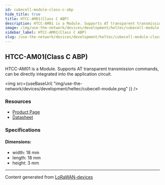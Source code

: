 ```yaml
---
id: cubecell-module-class-c-abp
hide_title: true
title: HTCC-AM01(Class C ABP)
description: HTCC-AM01 is a Module. Supports AT transparent transmission commands, can be directly integrated into the application circuit.
image: /img/use-the-network/devices/development/heltec/cubecell-module.png
sidebar_label: HTCC-AM01(Class C ABP)
slug: /use-the-network/devices/development/heltec/cubecell-module-class-c-abp
---
```



## HTCC-AM01(Class C ABP)

HTCC-AM01 is a Module. Supports AT transparent transmission commands, can be directly integrated into the application circuit.

<img
src={useBaseUrl(
"img/use-the-network/devices/development/heltec/cubecell-module.png"
)}
/>

### Resources

- [Product Page](https://heltec.org/project/htcc-am01/)
- [Datasheet](https://heltec.org/project/htcc-am01/#1552557147424-7f1ec-5c652144-e1d6f6d7-e5b5)

### Specifications

#### Dimensions:
- width: 18 mm
- length: 18 mm
- height: 3 mm



---
Content generated from [LoRaWAN-devices](https://github.com/TheThingsNetwork/lorawan-devices)